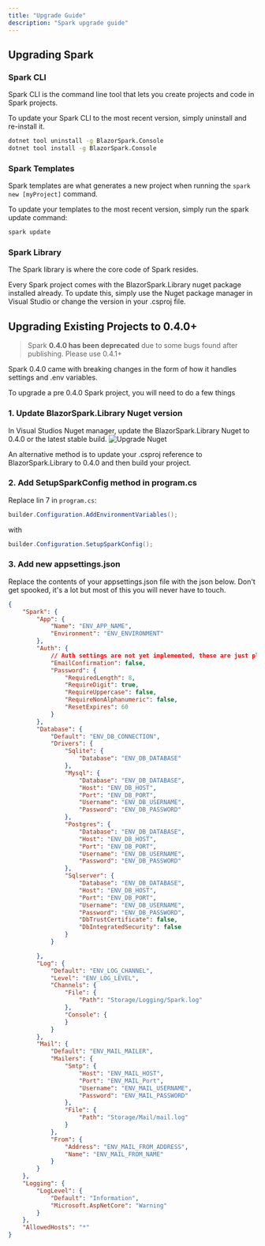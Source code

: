 ```yaml
---
title: "Upgrade Guide"
description: "Spark upgrade guide"
---
```


## Upgrading Spark

### Spark CLI
Spark CLI is the command line tool that lets you create projects and code in Spark projects.

To update your Spark CLI to the most recent version, simply uninstall and re-install it.
```bash
dotnet tool uninstall -g BlazorSpark.Console
dotnet tool install -g BlazorSpark.Console
```

### Spark Templates
Spark templates are what generates a new project when running the `spark new [myProject]` command.

To update your templates to the most recent version, simply run the spark update command:
```bash
spark update
```

### Spark Library
The Spark library is where the core code of Spark resides.

Every Spark project comes with the BlazorSpark.Library nuget package installed already. To update this, simply use the Nuget package manager in Visual Studio or change the version in your .csproj file.

## Upgrading Existing Projects to 0.4.0+

>
> Spark **0.4.0 has been deprecated** due to some bugs found after publishing. Please use 0.4.1+
>

Spark 0.4.0 came with breaking changes in the form of how it handles settings and .env variables.

To upgrade a pre 0.4.0 Spark project, you will need to do a few things

### 1. Update BlazorSpark.Library Nuget version

In Visual Studios Nuget manager, update the BlazorSpark.Library Nuget to 0.4.0 or the latest stable build.
![Upgrade Nuget](/spark-4-0-upgrade.png)

An alternative method is to update your .csproj reference to BlazorSpark.Library to 0.4.0 and then build your project.

### 2. Add SetupSparkConfig method in program.cs
Replace lin 7 in `program.cs`: 
```csharp
builder.Configuration.AddEnvironmentVariables();
```

with 

```csharp
builder.Configuration.SetupSparkConfig();
```

### 3. Add new appsettings.json
Replace the contents of your appsettings.json file with the json below. Don't get spooked, it's a lot but most of this you will never have to touch.
```json
{
    "Spark": {
        "App": {
            "Name": "ENV_APP_NAME",
            "Environment": "ENV_ENVIRONMENT"
        },
        "Auth": {
            // Auth settings are not yet implemented, these are just placeholders
            "EmailConfirmation": false,
            "Password": {
                "RequiredLength": 8,
                "RequireDigit": true,
                "RequireUppercase": false,
                "RequireNonAlphanumeric": false,
                "ResetExpires": 60
            }
        },
        "Database": {
            "Default": "ENV_DB_CONNECTION",
            "Drivers": {
                "Sqlite": {
                    "Database": "ENV_DB_DATABASE"
                },
                "Mysql": {
                    "Database": "ENV_DB_DATABASE",
                    "Host": "ENV_DB_HOST",
                    "Port": "ENV_DB_PORT",
                    "Username": "ENV_DB_USERNAME",
                    "Password": "ENV_DB_PASSWORD"
                },
                "Postgres": {
                    "Database": "ENV_DB_DATABASE",
                    "Host": "ENV_DB_HOST",
                    "Port": "ENV_DB_PORT",
                    "Username": "ENV_DB_USERNAME",
                    "Password": "ENV_DB_PASSWORD"
                },
                "Sqlserver": {
                    "Database": "ENV_DB_DATABASE",
                    "Host": "ENV_DB_HOST",
                    "Port": "ENV_DB_PORT",
                    "Username": "ENV_DB_USERNAME",
                    "Password": "ENV_DB_PASSWORD",
                    "DbTrustCertificate": false,
                    "DbIntegratedSecurity": false
                }
            }

        },
        "Log": {
            "Default": "ENV_LOG_CHANNEL",
            "Level": "ENV_LOG_LEVEL",
            "Channels": {
                "File": {
                    "Path": "Storage/Logging/Spark.log"
                },
                "Console": {
                }
            }
        },
        "Mail": {
            "Default": "ENV_MAIL_MAILER",
            "Mailers": {
                "Smtp": {
                    "Host": "ENV_MAIL_HOST",
                    "Port": "ENV_MAIL_Port",
                    "Username": "ENV_MAIL_USERNAME",
                    "Password": "ENV_MAIL_PASSWORD"
                },
                "File": {
                    "Path": "Storage/Mail/mail.log"
                }
            },
            "From": {
                "Address": "ENV_MAIL_FROM_ADDRESS",
                "Name": "ENV_MAIL_FROM_NAME"
            }
        }
    },
    "Logging": {
        "LogLevel": {
            "Default": "Information",
            "Microsoft.AspNetCore": "Warning"
        }
    },
    "AllowedHosts": "*"
}

```